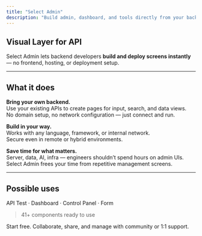 ```yaml
---
title: "Select Admin"
description: "Build admin, dashboard, and tools directly from your backend."
---
```


## Visual Layer for API

Select Admin lets backend developers **build and deploy screens instantly** — no frontend, hosting, or deployment setup.

---

## What it does

**Bring your own backend.**\
Use your existing APIs to create pages for input, search, and data views.\
No domain setup, no network configuration — just connect and run.

**Build in your way.**\
Works with any language, framework, or internal network.\
Secure even in remote or hybrid environments.

**Save time for what matters.**\
Server, data, AI, infra — engineers shouldn’t spend hours on admin UIs.\
Select Admin frees your time from repetitive management screens.

---

## Possible uses

API Test · Dashboard · Control Panel · Form

> 41+ components ready to use

Start free. Collaborate, share, and manage with community or 1:1 support.